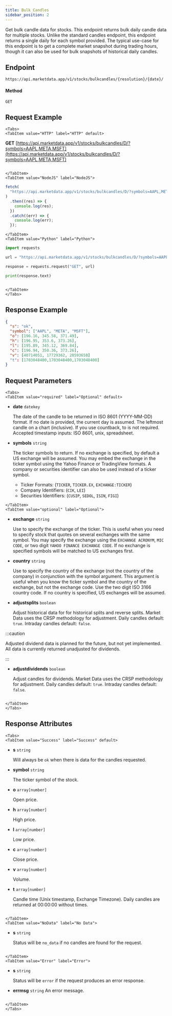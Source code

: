 ```yaml
---
title: Bulk Candles
sidebar_position: 2
---
```


Get bulk candle data for stocks. This endpoint returns bulk daily candle data for multiple stocks. Unlike the standard candles endpoint, this endpoint returns a single daily for each symbol provided. The typical use-case for this endpoint is to get a complete market snapshot during trading hours, though it can also be used for bulk snapshots of historical daily candles. 


## Endpoint

    https://api.marketdata.app/v1/stocks/bulkcandles/{resolution}/{date}/

#### Method

    GET

## Request Example

```mdx-code-block
<Tabs>
<TabItem value="HTTP" label="HTTP" default>

```

**GET** [https://api.marketdata.app/v1/stocks/bulkcandles/D/?symbols=AAPL,META,MSFT](https://api.marketdata.app/v1/stocks/bulkcandles/D/?symbols=AAPL,META,MSFT)

```mdx-code-block

</TabItem>
<TabItem value="NodeJS" label="NodeJS">

```

```js title="app.js"
fetch(
  "https://api.marketdata.app/v1/stocks/bulkcandles/D/?symbols=AAPL,META,MSFT"
)
  .then((res) => {
    console.log(res);
  })
  .catch((err) => {
    console.log(err);
  });

```

```mdx-code-block
</TabItem>
<TabItem value="Python" label="Python">

```

```python title="app.py"
import requests

url = "https://api.marketdata.app/v1/stocks/bulkcandles/D/?symbols=AAPL,META,MSFT"

response = requests.request("GET", url)

print(response.text)
```

```mdx-code-block

</TabItem>
</Tabs>
```

## Response Example

```json
{
  "s": "ok",
  "symbol": ["AAPL", "META", "MSFT"],
  "o": [196.16, 345.58, 371.49],
  "h": [196.95, 353.6, 373.26],
  "l": [195.89, 345.12, 369.84],
  "c": [196.94, 350.36, 373.26],
  "v": [40714051, 17729362, 20593658]
  "t": [1703048400,1703048400,1703048400]
}

```

## Request Parameters

```mdx-code-block
<Tabs>
<TabItem value="required" label="Optional" default>

```

- **date** `datekey`

  The date of the candle to be returned in ISO 8601 (YYYY-MM-DD) format. If no date is provided, the current day is assumed. The leftmost candle on a chart (inclusive). If you use countback, to is not required. Accepted timestamp inputs: ISO 8601, unix, spreadsheet.

- **symbols** `string`

  The ticker symbols to return. If no exchange is specified, by default a US exchange will be assumed. You may embed the exchange in the ticker symbol using the Yahoo Finance or TradingView formats. A company or securities identifier can also be used instead of a ticker symbol.

  - Ticker Formats: (`TICKER`, `TICKER.EX`, `EXCHANGE:TICKER`)
  - Company Identifiers: (`CIK`, `LEI`)
  - Securities Identifiers: (`CUSIP`, `SEDOL`, `ISIN`, `FIGI`)

```mdx-code-block
</TabItem>
<TabItem value="optional" label="Optional">
```

- **exchange** `string`

  Use to specify the exchange of the ticker. This is useful when you need to specify stock that quotes on several exchanges with the same symbol. You may specify the exchange using the `EXCHANGE ACRONYM`, `MIC CODE`, or two digit `YAHOO FINANCE EXCHANGE CODE`. If no exchange is specified symbols will be matched to US exchanges first.

- **country** `string`

  Use to specify the country of the exchange (not the country of the company) in conjunction with the symbol argument. This argument is useful when you know the ticker symbol and the country of the exchange, but not the exchange code. Use the two digit ISO 3166 country code. If no country is specified, US exchanges will be assumed.

- **adjustsplits** `boolean`

  Adjust historical data for for historical splits and reverse splits. Market Data uses the CRSP methodology for adjustment.
  Daily candles default: `true`.
  Intraday candles default: `false`.

:::caution

Adjusted dividend data is planned for the future, but not yet implemented. All data is currently returned unadjusted for dividends.

:::

- **adjustdividends** `boolean`

  Adjust candles for dividends. Market Data uses the CRSP methodology for adjustment.
  Daily candles default: `true`.
  Intraday candles default: `false`.

```mdx-code-block

</TabItem>
</Tabs>
```

## Response Attributes

```mdx-code-block
<Tabs>
<TabItem value="Success" label="Success" default>

```

- **s** `string`

  Will always be `ok` when there is data for the candles requested.

- **symbol** `string`

  The ticker symbol of the stock.
  
- **o** `array[number]`

  Open price.

- **h** `array[number]`

  High price.

- **l** `array[number]`

  Low price.

- **c** `array[number]`

  Close price.

- **v** `array[number]`

  Volume.

- **t** `array[number]`

  Candle time (Unix timestamp, Exchange Timezone). Daily candles are returned at 00:00:00 without times.

```mdx-code-block

</TabItem>
<TabItem value="NoData" label="No Data">

```

- **s** `string`

  Status will be `no_data` if no candles are found for the request.

```mdx-code-block

</TabItem>
<TabItem value="Error" label="Error">

```

- **s** `string`

  Status will be `error` if the request produces an error response.

- **errmsg** `string`
  An error message.

```mdx-code-block

</TabItem>
</Tabs>
```

